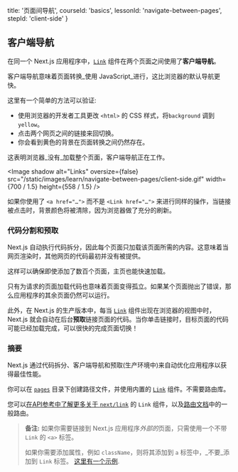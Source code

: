 
  title: '页面间导航',
  courseId: 'basics',
  lessonId: 'navigate-between-pages',
  stepId: 'client-side'
}

## 客户端导航

在同一个 Next.js 应用程序中，[`Link`](/docs/api-reference/next/link) 组件在两个页面之间使用了**客户端导航**。

客户端导航意味着页面转换_使用 JavaScript_进行，这比浏览器的默认导航更快。

这里有一个简单的方法可以验证:

- 使用浏览器的开发者工具更改 `<html>` 的 CSS 样式，将`background` 调到`yellow`。
- 点击两个网页之间的链接来回切换。
- 你会看到黄色的背景在页面转换之间仍然存在。

这表明浏览器_没有_加载整个页面，客户端导航正在工作。

<Image
  shadow
  alt="Links"
  oversize={false}
  src="/static/images/learn/navigate-between-pages/client-side.gif"
  width={700 / 1.5}
  height={558 / 1.5}
/>

如果你使用了 `<a href="…">` 而不是 `<Link href="…">` 来进行同样的操作，当链接被点击时，背景颜色将被清除，因为浏览器做了充分的刷新。

### 代码分割和预取

Next.js 自动执行代码拆分，因此每个页面只加载该页面所需的内容。这意味着当网页渲染时，其他网页的代码最初并没有被提供。

这样可以确保即使添加了数百个页面，主页也能快速加载。

只有为请求的页面加载代码也意味着页面变得孤立。如果某个页面抛出了错误，那么应用程序的其余页面仍然可以运行。

此外，在 Next.js 的生产版本中，每当 [`Link`](/docs/api-reference/next/link) 组件出现在浏览器的视图中时，Next.js 就会自动在后台**预取**链接页面的代码。当你单击链接时，目标页面的代码可能已经加载完成，可以很快的完成页面切换！

### 摘要

Next.js 通过代码拆分、客户端导航和预取(生产环境中)来自动优化应用程序以获得最佳性能。

你可以在 [`pages`](/docs/basic-features/pages) 目录下创建路径文件，并使用内置的 [`Link`](/docs/api-reference/next/link) 组件。不需要路由库。

您可以[在API参考中了解更多关于 `next/link`](/docs/api-reference/next/link) 的 `Link` 组件，以及[路由文档](/docs/routing/introduction)中的一般路由。

> **备注:** 如果你需要链接到 Next.js 应用程序<em>外部的</em>页面，只需使用一个不带 `Link` 的 `<a>` 标签。
>
> 如果你需要添加属性，例如 `className`，则将其添加到 `a` 标签中，_不要_添加到 `Link` 标签。 [这里有一个示例](https://github.com/vercel/next-learn-starter/blob/master/snippets/link-classname-example.js).

